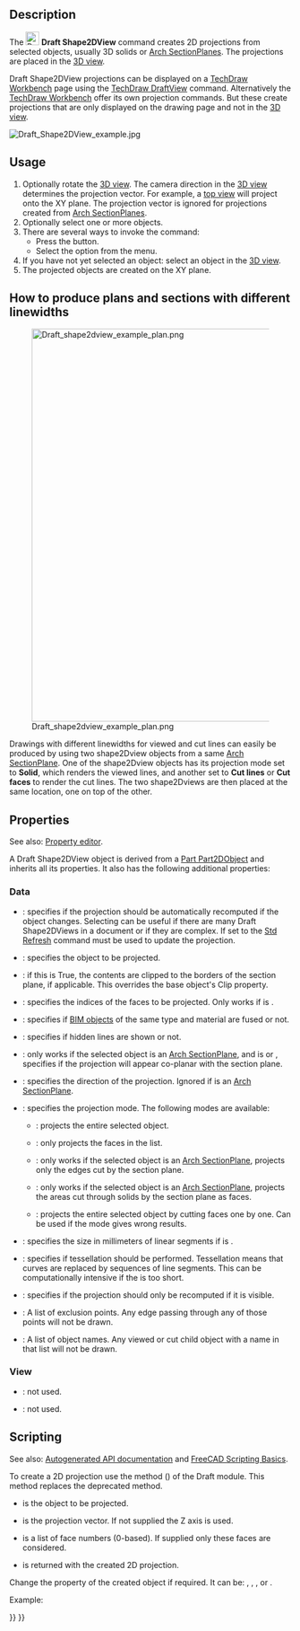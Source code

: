 <languages/>
<translate>

<!--T:20-->
{{Docnav
|[[Draft_FlipDimension|FlipDimension]]
|[[Draft_SelectPlane|SelectPlane]]
|[[Draft_Workbench|Draft]]
|IconL=Draft_FlipDimension.svg
|IconR=Draft_SelectPlane.svg
|IconC=Workbench_Draft.svg
}}

<!--T:1-->
{{GuiCommand
|Name=Draft Shape2DView
|MenuLocation=Modification → Shape 2D view
|Workbenches=[[Draft_Workbench|Draft]]
|SeeAlso=[[TechDraw_ProjectShape|TechDraw ProjectShape]]
}}

==Description== <!--T:2-->

<!--T:3-->
The [[Image:Draft_Shape2DView.svg|24px]] '''Draft Shape2DView''' command creates 2D projections from selected objects, usually 3D solids or [[Arch_SectionPlane|Arch SectionPlanes]]. The projections are placed in the [[3D_view|3D view]].

<!--T:14-->
Draft Shape2DView projections can be displayed on a [[TechDraw_Workbench|TechDraw Workbench]] page using the [[TechDraw_DraftView|TechDraw DraftView]] command. Alternatively the [[TechDraw_Workbench|TechDraw Workbench]] offer its own projection commands. But these create projections that are only displayed on the drawing page and not in the [[3D_view|3D view]].

</translate>
[[Image:Draft_Shape2DView_example.jpg]]
<translate>
<!--T:15-->
{{Caption|Projection of solid shapes onto the XY plane}}

==Usage== <!--T:4-->

<!--T:5-->
# Optionally rotate the [[3D_view|3D view]]. The camera direction in the [[3D_view|3D view]] determines the projection vector. For example, a [[Std_ViewTop|top view]] will project onto the XY plane. The projection vector is ignored for projections created from [[Arch_SectionPlane|Arch SectionPlanes]].
# Optionally select one or more objects.
# There are several ways to invoke the command:
#* Press the {{Button|[[Image:Draft_Shape2DView.svg|16px]] [[Draft_Shape2DView|Shape 2D view]]}} button.
#* Select the {{MenuCommand|Modification → [[Image:Draft_Shape2DView.svg|16px]] Shape 2D view}} option from the menu.
# If you have not yet selected an object: select an object in the [[3D_view|3D view]].
# The projected objects are created on the XY plane.

==How to produce plans and sections with different linewidths== <!--T:31-->

<!--T:32-->
[[Image:Draft_shape2dview_example_plan.png|700px]]

<!--T:33-->
Drawings with different linewidths for viewed and cut lines can easily be produced by using two shape2Dview objects from a same [[Arch_SectionPlane|Arch SectionPlane]]. One of the shape2Dview objects has its projection mode set to '''Solid''', which renders the viewed lines, and another set to '''Cut lines''' or '''Cut faces''' to render the cut lines. The two shape2Dviews are then placed at the same location, one on top of the other.

==Properties== <!--T:8-->

<!--T:24-->
See also: [[Property_editor|Property editor]].

<!--T:25-->
A Draft Shape2DView object is derived from a [[Part_Part2DObject|Part Part2DObject]] and inherits all its properties. It also has the following additional properties:

===Data=== <!--T:26-->

<!--T:27-->
{{TitleProperty|Draft}}

<!--T:9-->
* {{PropertyData|Auto Update|Bool}}: specifies if the projection should be automatically recomputed if the {{PropertyData|Base}} object changes. Selecting {{False}} can be useful if there are many Draft Shape2DViews in a document or if they are complex. If set to {{False}} the [[Std_Refresh|Std Refresh]] command must be used to update the projection.
* {{PropertyData|Base|Link}}: specifies the object to be projected.
* {{PropertyData|Clip|Bool}}: if this is True, the contents are clipped to the borders of the section plane, if applicable. This overrides the base object's Clip property.
* {{PropertyData|Face Numbers|IntegerList}}: specifies the indices of the faces to be projected. Only works if {{PropertyData|Projection Mode}} is {{Value|Individual Faces}}.
* {{PropertyData|Fuse Arch|Bool}}: specifies if [[BIM_Workbench|BIM objects]] of the same type and material are fused or not.
* {{PropertyData|Hidden Lines|Bool}}: specifies if hidden lines are shown or not.
* {{PropertyData|In Place|Bool}}: only works if the selected object is an [[Arch_SectionPlane|Arch SectionPlane]], and {{PropertyData|Projection Mode}} is {{Value|Cutlines}} or {{Value|Cutfaces}}, specifies if the projection will appear co-planar with the section plane.
* {{PropertyData|Projection|Vector}}: specifies the direction of the projection. Ignored if {{PropertyData|Base}} is an [[Arch_SectionPlane|Arch SectionPlane]].
* {{PropertyData|Projection Mode|Enumeration}}: specifies the projection mode. The following modes are available:
** {{Value|Solid}}: projects the entire selected object.
** {{Value|Individual Faces}}: only projects the faces in the {{PropertyData|Face Numbers}} list.
** {{Value|Cutlines}}: only works if the selected object is an [[Arch_SectionPlane|Arch SectionPlane]], projects only the edges cut by the section plane.
** {{Value|Cutfaces}}: only works if the selected object is an [[Arch_SectionPlane|Arch SectionPlane]], projects the areas cut through solids by the section plane as faces.
** {{Value|Solid faces}}: projects the entire selected object by cutting faces one by one. Can be used if the {{Value|Solid}} mode gives wrong results.
* {{PropertyData|Segment Length|Float}}: specifies the size in millimeters of linear segments if {{PropertyData|Tessellation}} is {{TRUE}}.
* {{PropertyData|Tessellation|Bool}}: specifies if tessellation should be performed. Tessellation means that curves are replaced by sequences of line segments. This can be computationally intensive if the {{PropertyData|Segment Length}} is too short.
* {{PropertyData|Visible Only|Bool}}: specifies if the projection should only be recomputed if it is visible.
* {{PropertyData|Exclusion Points|Vector list}}: A list of exclusion points. Any edge passing through any of those points will not be drawn.
* {{PropertyData|Exclusion Names|String list}}: A list of object names. Any viewed or cut child object with a name in that list will not be drawn. {{Version|0.21}}

===View=== <!--T:28-->

<!--T:29-->
{{TitleProperty|Draft}}

<!--T:30-->
* {{PropertyView|Pattern|Enumeration}}: not used.
* {{PropertyView|Pattern Size|Float}}: not used.

==Scripting== <!--T:23-->

<!--T:10-->
See also: [https://freecad.github.io/SourceDoc/ Autogenerated API documentation] and [[FreeCAD_Scripting_Basics|FreeCAD Scripting Basics]].

<!--T:11-->
To create a 2D projection use the {{incode|make_shape2dview}} method ({{Version|0.19}}) of the Draft module. This method replaces the deprecated {{incode|makeShape2DView}} method.

</translate>
{{Code|code=
shape2dview = make_shape2dview(baseobj, projectionVector=None, facenumbers=[])
}}
<translate>

<!--T:12-->
* {{incode|baseobj}} is the object to be projected.
* {{incode|projectionVector}} is the projection vector. If not supplied the Z axis is used.
* {{incode|facenumbers}} is a list of face numbers (0-based). If supplied only these faces are considered.
* {{incode|shape2dview}} is returned with the created 2D projection.

<!--T:18-->
Change the {{incode|ProjectionMode}} property of the created object if required. It can be: {{incode|"Solid"}}, {{incode|"Individual Faces"}}, {{incode|"Cutlines"}}, {{incode|"Cutfaces"}} or {{incode|"Solid faces"}}.

<!--T:13-->
Example:

</translate>
{{Code|code=
import FreeCAD as App
import Draft

doc = App.newDocument()

box = doc.addObject("Part::Box", "Box")
box.Length = 2300
box.Width = 500
box.Height = 1000

shape1 = Draft.make_shape2dview(box)

shape2 = Draft.make_shape2dview(box, App.Vector(1, -1, 1))

shape3 = Draft.make_shape2dview(box, App.Vector(-1, 1, 1), [0, 5])
shape3.ProjectionMode = "Individual Faces"

doc.recompute()
}}
<translate>


<!--T:19-->
{{Docnav
|[[Draft_FlipDimension|FlipDimension]]
|[[Draft_SelectPlane|SelectPlane]]
|[[Draft_Workbench|Draft]]
|IconL=Draft_FlipDimension.svg
|IconR=Draft_SelectPlane.svg
|IconC=Workbench_Draft.svg
}}

</translate>
{{Draft Tools navi{{#translation:}}}}
{{Userdocnavi{{#translation:}}}}